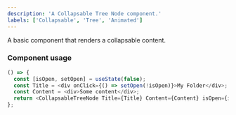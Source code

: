 ```yaml
---
description: 'A Collapsable Tree Node component.'
labels: ['Collapsable', 'Tree', 'Animated']
---
```



A basic component that renders a collapsable content.

### Component usage

```js live
() => {
  const [isOpen, setOpen] = useState(false);
  const Title = <div onClick={() => setOpen(!isOpen)}>My Folder</div>;
  const Content = <div>Some content</div>;
  return <CollapsableTreeNode Title={Title} Content={Content} isOpen={isOpen} />;
};
```
